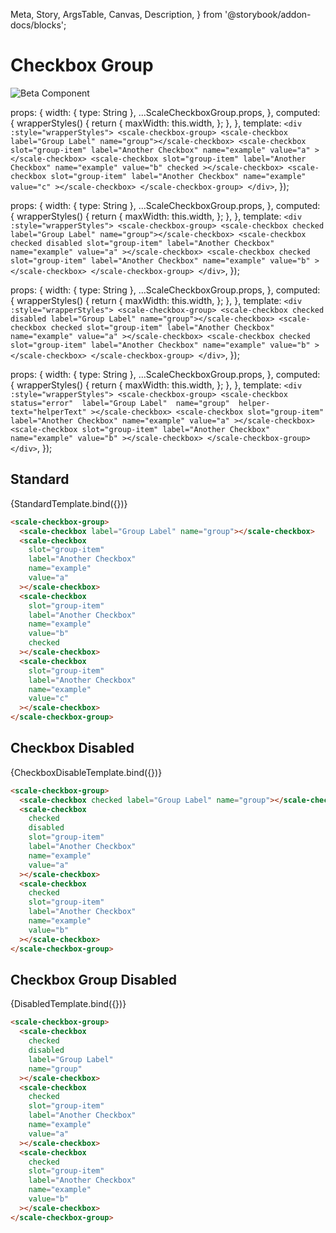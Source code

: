   Meta,
  Story,
  ArgsTable,
  Canvas,
  Description,
} from '@storybook/addon-docs/blocks';

<Meta
  title="Beta Components/Checkbox Group"
  component={ScaleCheckboxGroup}
  argTypes={{}}
/>

<div style={{display: 'inline-flex', alignItems: 'center', justifyContent: 'space-between', width: '100%'}}>
    <h1>Checkbox Group</h1>
    <img src="assets/beta.png" alt="Beta Component" />
</div>

  props: {
    width: { type: String },
    ...ScaleCheckboxGroup.props,
  },
  computed: {
    wrapperStyles() {
      return {
        maxWidth: this.width,
      };
    },
  },
  template: `
    <div :style="wrapperStyles">
      <scale-checkbox-group>
        <scale-checkbox label="Group Label" name="group"></scale-checkbox>
        <scale-checkbox
          slot="group-item"
          label="Another Checkbox"
          name="example"
          value="a"
        ></scale-checkbox>
        <scale-checkbox
          slot="group-item"
          label="Another Checkbox"
          name="example"
          value="b"
          checked
        ></scale-checkbox>
        <scale-checkbox
          slot="group-item"
           label="Another Checkbox"
          name="example"
          value="c"
        ></scale-checkbox>
      </scale-checkbox-group>
    </div>
  `,
});

  props: {
    width: { type: String },
    ...ScaleCheckboxGroup.props,
  },
  computed: {
    wrapperStyles() {
      return {
        maxWidth: this.width,
      };
    },
  },
  template: `
    <div :style="wrapperStyles">
      <scale-checkbox-group>
        <scale-checkbox checked label="Group Label" name="group"></scale-checkbox>
        <scale-checkbox
          checked
          disabled
          slot="group-item"
          label="Another Checkbox"
          name="example"
          value="a"
        ></scale-checkbox>
        <scale-checkbox
          checked
          slot="group-item"
          label="Another Checkbox"
          name="example"
          value="b"
        ></scale-checkbox>
      </scale-checkbox-group>
    </div>
  `,
});

  props: {
    width: { type: String },
    ...ScaleCheckboxGroup.props,
  },
  computed: {
    wrapperStyles() {
      return {
        maxWidth: this.width,
      };
    },
  },
  template: `
    <div :style="wrapperStyles">
      <scale-checkbox-group>
        <scale-checkbox checked disabled label="Group Label" name="group"></scale-checkbox>
        <scale-checkbox
          checked
          slot="group-item"
          label="Another Checkbox"
          name="example"
          value="a"
        ></scale-checkbox>
        <scale-checkbox
          checked
          slot="group-item"
          label="Another Checkbox"
          name="example"
          value="b"
        ></scale-checkbox>
      </scale-checkbox-group>
    </div>
  `,
});

  props: {
    width: { type: String },
    ...ScaleCheckboxGroup.props,
  },
  computed: {
    wrapperStyles() {
      return {
        maxWidth: this.width,
      };
    },
  },
  template: `
    <div :style="wrapperStyles">
      <scale-checkbox-group>
        <scale-checkbox 
          status="error" 
          label="Group Label" 
          name="group" 
          helper-text="helperText"
        ></scale-checkbox>
        <scale-checkbox
          slot="group-item"
          label="Another Checkbox"
          name="example"
          value="a"
        ></scale-checkbox>
        <scale-checkbox
          slot="group-item"
          label="Another Checkbox"
          name="example"
          value="b"
        ></scale-checkbox>
      </scale-checkbox-group>
    </div>
  `,
});

## Standard

<Canvas withSource="none">
  <Story name="Standard" args={{}}>
    {StandardTemplate.bind({})}
  </Story>
</Canvas>

<ArgsTable story="Standard" />

```html
<scale-checkbox-group>
  <scale-checkbox label="Group Label" name="group"></scale-checkbox>
  <scale-checkbox
    slot="group-item"
    label="Another Checkbox"
    name="example"
    value="a"
  ></scale-checkbox>
  <scale-checkbox
    slot="group-item"
    label="Another Checkbox"
    name="example"
    value="b"
    checked
  ></scale-checkbox>
  <scale-checkbox
    slot="group-item"
    label="Another Checkbox"
    name="example"
    value="c"
  ></scale-checkbox>
</scale-checkbox-group>
```

## Checkbox Disabled

<Canvas withSource="none">
  <Story name="Checkbox Disabled" args={{}}>
    {CheckboxDisableTemplate.bind({})}
  </Story>
</Canvas>

```html
<scale-checkbox-group>
  <scale-checkbox checked label="Group Label" name="group"></scale-checkbox>
  <scale-checkbox
    checked
    disabled
    slot="group-item"
    label="Another Checkbox"
    name="example"
    value="a"
  ></scale-checkbox>
  <scale-checkbox
    checked
    slot="group-item"
    label="Another Checkbox"
    name="example"
    value="b"
  ></scale-checkbox>
</scale-checkbox-group>
```

## Checkbox Group Disabled

<Canvas withSource="none">
  <Story name="Checkbox Group Disabled" args={{}}>
    {DisabledTemplate.bind({})}
  </Story>
</Canvas>

```html
<scale-checkbox-group>
  <scale-checkbox
    checked
    disabled
    label="Group Label"
    name="group"
  ></scale-checkbox>
  <scale-checkbox
    checked
    slot="group-item"
    label="Another Checkbox"
    name="example"
    value="a"
  ></scale-checkbox>
  <scale-checkbox
    checked
    slot="group-item"
    label="Another Checkbox"
    name="example"
    value="b"
  ></scale-checkbox>
</scale-checkbox-group>
```
